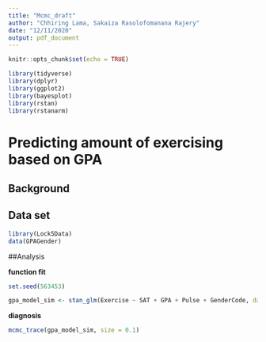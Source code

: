 ```yaml
---
title: "Mcmc_draft"
author: "Chhiring Lama, Sakaiza Rasolofomanana Rajery"
date: "12/11/2020"
output: pdf_document
---
```


```r
knitr::opts_chunk$set(echo = TRUE)
```

```r
library(tidyverse)
library(dplyr)
library(ggplot2)
library(bayesplot)
library(rstan)
library(rstanarm)
```
# Predicting amount of exercising based on GPA

## Background

## Data set
```r
library(Lock5Data)
data(GPAGender)
```

##Analysis

**function fit**
```r
set.seed(563453)

gpa_model_sim <- stan_glm(Exercise ~ SAT + GPA + Pulse + GenderCode, data = GPAGender, family=  gaussian, chains = 4, iter = 10000*2)
``` 

**diagnosis**
```R
mcmc_trace(gpa_model_sim, size = 0.1)

```
```r


```
